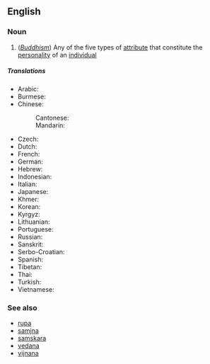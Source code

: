 ==English==

===Noun===
{{wikipedia}}
{{en-noun}}

#(''[[Buddhism]]'') Any of the five types of [[attribute]] that constitute the [[personality]] of an [[individual]]

=====Translations=====
{{trans-top|Any of the five aspects constituting the sentient being}}
* Arabic: {{t|ar|[[سكاندا]]|tr=skāndā}}
* Burmese: {{t|my|ခန္ဒာ|tr=hkanda}}
* Chinese:
*: Cantonese: {{t|yue|蘊|tr=wan3}}
*: Mandarin: {{t+|cmn|蘊|tr=yùn}}
* Czech: {{t|cs|skandha}}
* Dutch: {{t|nl|[[khandha]]}}
* French: {{t|fr|skandha}}
* German: {{t|de|skandha}}
* Hebrew: {{t|he|[[סקנדה]]|tr=sqandah}}
* Indonesian: {{t|id|khandha}}
* Italian: {{t|it|[[aggregato]]}}
* Japanese: {{t+|ja|蘊|tr=[[うん#Kanji_reading|うん]], un}}
* Khmer: {{t|km||tr=bnhch-k-ntha}}
* Korean: {{t+|ko|온|tr=on}}
* Kyrgyz: {{t|ky|скандха|tr=skandha|sc=Cyrl}}
* Lithuanian: {{t|lt|skandha}}
* Portuguese: {{t|pt|[[agregado#Portuguese|agregado]]}}
* Russian: {{t|ru|[[скандх]]|tr=skandh}}
* Sanskrit: {{t|sa|स्कन्ध|tr=skandha}}
* Serbo-Croatian: {{t|sh|скупина|tr=skupina}}
* Spanish: {{t|es|[[agregado#Spanish|agregado]]}}
* Tibetan: {{t|bo|ཕུང་པོ་|tr=phung po}}
* Thai: {{t|th|[[ขันธ์]]|tr=k̄hạnṭh}}
* Turkish: {{t|tr|skandha}}
* Vietnamese: {{t|vi|[[uẩn]]}}
{{trans-bottom}}

===See also===
*[[rupa]]
*[[samjna]]
*[[samskara]]
*[[vedana]]
*[[vijnana]]